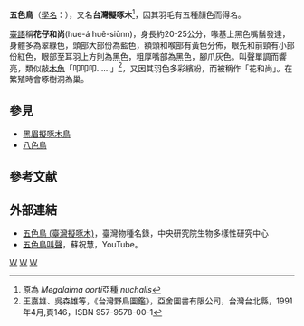 {{noteTA
|1=zh-cn:须䴕科; zh-tw:鬚鴷科; 
|2=zh-cn:须䴕属; zh-tw:擬啄木屬; 
|3=zh-cn:台; zh-tw:臺; 
}}
{{Speciesbox 
| genus = Psilopogon
| species = nuchalis
| status = LC
| status_system = IUCN
| status_ref = <ref name = iucn>{{IUCN|id=22734433 |title=''Psilopogon nuchalis'' |assessors=[[BirdLife_International|BirdLife International]]  |version=2020.1 |year=2016 |accessdate=1 October 2016}} 資料庫資料包含說明此物種被編入無危級別的原因</ref>
| image = Taiwan Barbet 9206.jpg
| image_width = 260px
| authority = ([[約翰·古爾德|Gould]], 1863)
| synonyms = 
* ''Megalaima nuchalis''<br /><small>(Gould, 1863)</small>
* ''Megalaima oorti nuchalis''<br /><small>Gould, 1863</small>
}}
'''五色鳥'''（[[學名|學名]]：{{lang|la|''Psilopogon nuchalis''}}），又名'''台灣擬啄木'''<ref>原為 ''Megalaima oorti''亞種 ''nuchalis''</ref>，因其羽毛有五種顏色而得名。

[[臺語|臺語]]稱'''花仔和尚'''(hue-á huê-siūnn)，身長約20-25公分，喙基上黑色嘴鬚發達，身體多為翠綠色，頭部大部份為藍色，額頭和喉部有黃色分佈，眼先和前頸有小部份紅色，眼部至耳羽上方則為黑色，粗厚嘴部為黑色，腳爪灰色。叫聲單調而響亮，類似敲[[木魚|木魚]]「叩叩叩……」<ref>王嘉雄、吳森雄等，《台灣野鳥圖鑑》，亞舍圖書有限公司，台灣台北縣，1991年4月,頁146，ISBN 957-9578-00-1</ref>，又因其羽色多彩繽紛，而被稱作「花和尚」。在繁殖時會啄樹洞為巢。

== 參見 ==
* [[黑眉擬啄木鳥|黑眉擬啄木鳥]]
* [[八色鳥|八色鳥]]

== 參考文献 ==
{{reflist|2}}

== 外部連結 ==
* [http://taibnet.sinica.edu.tw/chi/taibnet_species_detail.php?name_code=404607 五色鳥 (臺灣擬啄木)]{{Wayback|url=http://taibnet.sinica.edu.tw/chi/taibnet_species_detail.php?name_code=404607 |date=20190609053831 }}，臺灣物種名錄，中央研究院生物多樣性研究中心
* [http://www.youtube.com/watch?v=f8UTx1KcjTg 五色鳥叫聲]{{Wayback|url=http://www.youtube.com/watch?v=f8UTx1KcjTg |date=20170503063613 }}，蘇祝慧，YouTube。

{{Commons category|Psilopogon nuchalis}}
{{Taxonbar}}

[[Category:擬啄木屬|W]]
[[Category:台灣鳥類|W]]
[[Category:台灣特有種|W]]